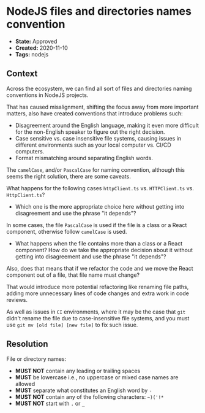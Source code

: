 # NodeJS files and directories names convention

- **State:** Approved
- **Created:** 2020-11-10
- **Tags:** nodejs

## Context

Across the ecosystem, we can find all sort of files and directories naming
conventions in NodeJS projects.

That has caused misalignment, shifting the focus away from more important
matters, also have created conventions that introduce problems such:

- Disagreement around the English language, making it even more difficult for the
  non-English speaker to figure out the right decision.
- Case sensitive vs. case insensitive file systems, causing issues in different
  environments such as your local computer vs. CI/CD computers.
- Format mismatching around separating English words.

The `camelCase`, and/or `PascalCase` for naming convention, although this seems
the right solution, there are some caveats.

What happens for the following cases `httpClient.ts` vs. `HTTPClient.ts` vs.
`HttpClient.ts`?

- Which one is the more appropriate choice here without getting into
  disagreement and use the phrase "it depends"?

In some cases, the file `PascalCase` is used if the file is a class or
a React component, otherwise follow `camelCase` is used.

- What happens when the file contains more than a class or a React component? How
  do we take the appropriate decision about it without getting into
  disagreement and use the phrase "it depends"?

Also, does that means that if we refactor the code and we move the React
component out of a file, that file name must change?

That would introduce more potential refactoring like renaming file paths,
adding more unnecessary lines of code changes and extra work in code reviews.

As well as issues in `CI` environments, where it may be the case that `git`
didn't rename the file due to case-insensitive file systems, and you must use
`git mv [old file] [new file]` to fix such issue.

## Resolution

File or directory names:

- **MUST NOT** contain any leading or trailing spaces
- **MUST** be lowercase i.e., no uppercase or mixed case names are allowed
- **MUST** separate what constitutes an English word by `-`
- **MUST NOT** contain any of the following characters: `~)('!*`
- **MUST NOT** start with `.` or `_`
